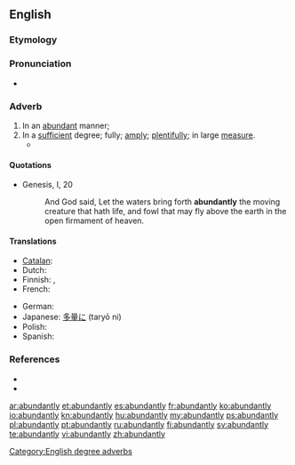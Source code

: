 ==English==

===Etymology===
{{suffix|abundant|ly}}

===Pronunciation===
* {{audio|en-us-abundantly.ogg|Audio (US)}}

===Adverb===
{{en-adv}}

# In an [[abundant]] manner;
# In a [[sufficient]] degree; fully; [[amply]]; [[plentifully]]; in large [[measure]].
#*{{quote-news
|year=2012
|date=May 26 2012
|author=Phil McNulty
|title=Norway 0-1 England
|work=BBC Sport
|url=http://www.bbc.co.uk/sport/0/football/18184726
|page=
|passage=Hodgson also has Wayne Rooney to call on once he has served a two-match suspension at the start of the tournament - and it is '''abundantly''' clear England will rely as heavily as ever on his ability to shape the outcome of important games.}}

====Quotations====
* {{RQ:AV}} Genesis, I, 20
*: And God said, Let the waters bring forth '''abundantly''' the moving creature that hath life, and fowl that may fly above the earth in the open firmament of heaven.

====Translations====
{{trans-top|in an abundant manner}}
* [[Catalan]]: {{t+|ca|abundantment}}
* Dutch: {{t+|nl|overvloedig}}
* Finnish: {{t+|fi|runsaasti}}, {{t-|fi|yllin kyllin}}
* French: {{t+|fr|abondamment}}
{{trans-mid}}
* German: {{t+|de|reichlich}}
* Japanese: [[多量に]] (taryō ni)
* Polish: {{t+|pl|obficie}}
* Spanish: {{t+|es|abundantemente}}
{{trans-bottom}}

===References===
* {{R:Century 1911}}
* {{R:Webster 1913}}

[[Category:English degree adverbs]]

[[ar:abundantly]]
[[et:abundantly]]
[[es:abundantly]]
[[fr:abundantly]]
[[ko:abundantly]]
[[io:abundantly]]
[[kn:abundantly]]
[[hu:abundantly]]
[[my:abundantly]]
[[ps:abundantly]]
[[pl:abundantly]]
[[pt:abundantly]]
[[ru:abundantly]]
[[fi:abundantly]]
[[sv:abundantly]]
[[te:abundantly]]
[[vi:abundantly]]
[[zh:abundantly]]